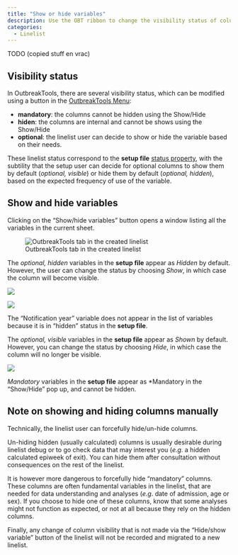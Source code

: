 ```yaml
---
title: "Show or hide variables"
description: Use the OBT ribbon to change the visibility status of columns
categories: 
  - Linelist
---
```


TODO (copied stuff en vrac)


## Visibility status

In OutbreakTools, there are several visibility status, which can be modified using a button in the [OutbreakTools Menu](../reference/ribbons.qmd#sec-linelist-ribbon):

- **mandatory**: the columns cannot be hidden using the Show/Hide 
- **hiden**: the columns are internal and cannot be shows using the Show/Hide
- **optional**: the linelist user can decide to show or hide the variable based on their needs.

These linelist status correspond to the **setup file** [status property](../reference/dictionary_sheet.qmd#sec-visibility-status), with the subtility that the setup user can decide for optional columns to show them by default (*optional, visible*) or hide them by default (*optional, hidden*), based on the expected frequency of use of the variable.




## Show and hide variables

Clicking on the "Show/hide variables" button opens a window listing all the variables in the current sheet. 

![OutbreakTools tab in the created linelist](../reference/images/img-012-ll-show-hide.png){fig-align="center"}



The *optional, hidden* variables in the **setup file** appear as
*Hidden* by default. However, the user can change the status by
choosing *Show*, in which case the column will become visible.

![](../how_to/images/im-027-example.png)



![](../how_to/images/im-028-example.png)


The "Notification year" variable does not appear in the list of
variables because it is in "hidden" status in the **setup file**.

The *optional, visible* variables in the **setup file** appear as
*Shown* by default. However, you can change the status by choosing
*Hide*, in which case the column will no longer be visible.


![](../how_to/images/im-029-example.png)

*Mandatory* variables in the **setup file** appear as *Mandatory in the
"Show/Hide" pop up, and cannot be hidden.


::: {.callout-warning collapse="true"}

## Note on showing and hiding columns manually

Technically, the linelist user can forcefully hide/un-hide columns.

Un-hiding hidden (usually calculated) columns is usually desirable during linelist debug or to go check data that may interest you (*e.g*. a hidden calculated epiweek of exit). You can hide them after consultation without consequences on the rest of the linelist.

It is however more dangerous to forcefully hide "mandatory" columns. These columns are often fundamental variables in the linelist, that are needed for data understanding and analyses (*e.g*. date of admission, age or sex). If you choose to hide one of these columns, know that some analyses might not function as expected, or not at all because they rely on the hidden columns.

Finally, any change of column visibility that is not made via the "Hide/show variable" button of the linelist will not be recorded and migrated to a new linelist.
:::
